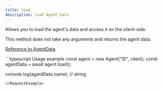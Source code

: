 ```yaml
---
title: load
description: Load Agent Data
---
```


Allows you to load the agent's data and access it on the client-side.

This method does not take any arguments and returns the agent data.

[Reference to AgentData](/api-reference/agent-data)

<RequestExample>
```typescript Usage example
const agent = new Agent("ID", client);
const agentData = await agent.load();

console.log(agentData.name); // string
```
</RequestExample>